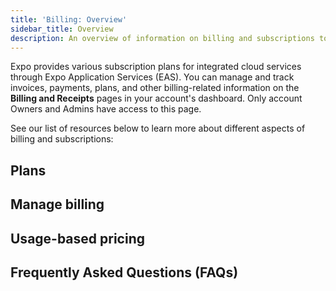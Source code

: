 ```yaml
---
title: 'Billing: Overview'
sidebar_title: Overview
description: An overview of information on billing and subscriptions to manage your EAS account's plans, invoices, receipts, payments, and usage.
---
```



Expo provides various subscription plans for integrated cloud services through Expo Application Services (EAS). You can manage and track invoices, payments, plans, and other billing-related information on the **Billing and Receipts** pages in your account's dashboard. Only account Owners and Admins have access to this page.

See our list of resources below to learn more about different aspects of billing and subscriptions:

## Plans

<BoxLink
  title="Subscriptions, plans, and add-ons"
  description="In-depth guide on available Expo Application Services (EAS) plans and how they work, usage-based pricing, and add-ons."
  href="/billing/plans/"
  Icon={CreditCard02Icon}
/>

<BoxLink
  title="Manage plans"
  description="Learn how to update, downgrade, or cancel your Expo account's plan."
  href="/billing/manage/#manage-plans"
  Icon={CreditCard02Icon}
/>

## Manage billing

<BoxLink
  title="Manage billing"
  description="Learn how to manage billing information of your Expo account."
  href="/billing/manage/#manage-billing-information"
  Icon={CreditCard02Icon}
/>

<BoxLink
  title="Payments, invoices, and receipts"
  description="Learn how to view your account's payment history, download invoices and receipts, and request a refund for a charge."
  href="/billing/invoices-and-receipts/"
  Icon={CreditCard02Icon}
/>

## Usage-based pricing

<BoxLink
  title="Usage-based pricing"
  description="Learn how Expo applies usage-based billing for customers who exceed their plan quotas and how to monitor your EAS Build usage."
  href="/billing/usage-based-pricing/"
  Icon={CreditCard02Icon}
/>

## Frequently Asked Questions (FAQs)

<BoxLink
  title="FAQs"
  description="A reference of commonly asked questions on Expo Application Services (EAS) plans, billing, and payment."
  href="/billing/faq/"
  Icon={CreditCard02Icon}
/>
